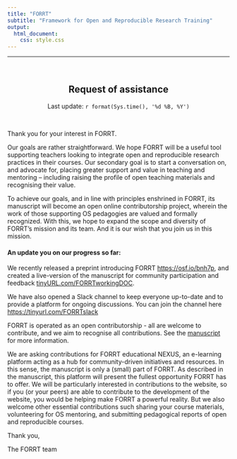 ```yaml
---
title: "FORRT"
subtitle: "Framework for Open and Reproducible Research Training"
output: 
  html_document:
    css: style.css
---
```


***

<br>

<center>

## **Request of assistance**

Last update: `r format(Sys.time(), '%d %B, %Y')`

</center>

<br>

Thank you for your interest in FORRT. 

Our goals are rather straightforward. We hope FORRT will be a useful tool supporting teachers looking to integrate open and reproducible research practices in their courses. Our secondary goal is to start a conversation on, and advocate for, placing greater support and value in teaching and mentoring – including raising the profile of open teaching materials and recognising their value.

To achieve our goals, and in line with principles enshrined in FORRT, its manuscript will become an open online contributorship project, wherein the work of those supporting OS pedagogies are valued and formally recognized. With this, we hope to expand the scope and diversity of FORRT’s mission and its team. And it is our wish that you join us in this mission.

#### An update you on our progress so far:

We recently released a preprint introducing FORRT [https://osf.io/bnh7p](https://osf.io/bnh7p), and created a live-version of the manuscript for community participation and feedback [tinyURL.com/FORRTworkingDOC](tinyURL.com/FORRTworkingDOC). 

We have also opened a Slack channel to keep everyone up-to-date and to provide a platform for ongoing discussions. You can join the channel here [https://tinyurl.com/FORRTslack](https://tinyurl.com/FORRTslack)

FORRT is operated as an open contributorship - all are welcome to contribute, and we aim to recognise all contributions. See the [manuscript](https://osf.io/bnh7p) for more information.

We are asking contributions for FORRT educational NEXUS, an e-learning platform acting as a hub for community-driven initiatives and resources. In this sense, the manuscript is only a (small) part of FORRT. As described in the manuscript, this platform will present the fullest opportunity FORRT has to offer. We will be particularly interested in contributions to the website, so if you (or your peers) are able to contribute to the development of the website, you would be helping make FORRT a powerful reality. But we also welcome other essential contributions such sharing your course materials, volunteering for OS mentoring, and submitting pedagogical reports of open and reproducible courses. 


Thank you,

The FORRT team



</div>
</div>

